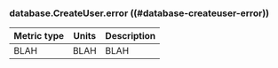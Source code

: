 ### database.CreateUser.error ((#database-createuser-error))

Metric type | Units | Description
----------- | ----- | -----------
BLAH     | BLAH    | BLAH